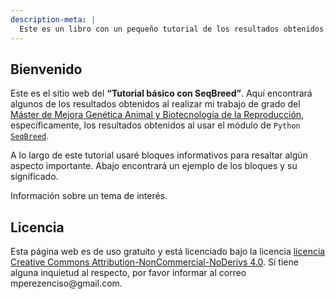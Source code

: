 ```yaml
---
description-meta: |
  Este es un libro con un pequeño tutorial de los resultados obtenidos al usar el módulo de Python SeqBreed.
---
```


## Bienvenido {.unnumbered}

Este es el sitio web del **"Tutorial básico con SeqBreed"**. Aquí encontrará algunos de los resultados obtenidos al realizar mi trabajo de grado del [Máster de Mejora Genética Animal y Biotecnología de la Reproducción](http://www.mastermejorageneticaanimal.es/), específicamente, los resultados obtenidos al usar el módulo de `Python` [`SeqBreed`](https://github.com/miguelperezenciso/SeqBreed).

A lo largo de este tutorial usaré bloques informativos para resaltar algún aspecto importante. Abajo encontrará un ejemplo de los bloques y su significado.

::: {.aclaracion}
Información sobre un tema de interés.
:::

## Licencia

Esta página web es de uso gratuito y está licenciado bajo la licencia [licencia Creative Commons Attribution-NonCommercial-NoDerivs 4.0](https://creativecommons.org/licenses/by-nc-nd/4.0/). Sí tiene alguna inquietud al respecto, por favor informar al correo mperezenciso@gmail.com.
